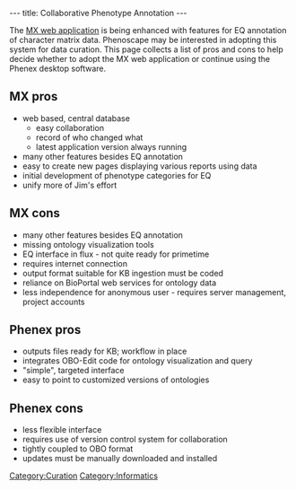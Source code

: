 ---
title: Collaborative Phenotype Annotation
---

The [http://mx.phenomix.org/index.php/Main_Page MX web application] is being enhanced with features for EQ annotation of character matrix data. Phenoscape may be interested in adopting this system for data curation. This page collects a list of pros and cons to help decide whether to adopt the MX web application or continue using the Phenex desktop software.

==MX pros==
* web based, central database
** easy collaboration
** record of who changed what
** latest application version always running
* many other features besides EQ annotation
* easy to create new pages displaying various reports using data
* initial development of phenotype categories for EQ
* unify more of Jim's effort

==MX cons==
* many other features besides EQ annotation
* missing ontology visualization tools
* EQ interface in flux - not quite ready for primetime
* requires internet connection
* output format suitable for KB ingestion must be coded
* reliance on BioPortal web services for ontology data
* less independence for anonymous user - requires server management, project accounts

==Phenex pros==
* outputs files ready for KB; workflow in place
* integrates OBO-Edit code for ontology visualization and query
* "simple", targeted interface
* easy to point to customized versions of ontologies

==Phenex cons==
* less flexible interface
* requires use of version control system for collaboration
* tightly coupled to OBO format
* updates must be manually downloaded and installed

[[Category:Curation]]
[[Category:Informatics]]